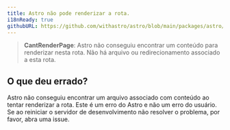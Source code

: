 ```yaml
---
title: Astro não pode renderizar a rota.
i18nReady: true
githubURL: https://github.com/withastro/astro/blob/main/packages/astro/src/core/errors/errors-data.ts
---
```


> **CantRenderPage**: Astro não conseguiu encontrar um conteúdo para renderizar nesta rota. Não há arquivo ou redirecionamento associado a esta rota.

## O que deu errado?
Astro não conseguiu encontrar um arquivo associado com conteúdo ao tentar renderizar a rota. Este é um erro do Astro e não um erro do usuário. Se ao reiniciar o servidor de desenvolvimento não resolver o problema, por favor, abra uma issue.
